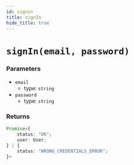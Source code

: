 ```yaml
---
id: signin
title: signIn
hide_title: true
---
```


# ``signIn(email, password)``

### Parameters
- ``email``
  - type: ``string``
- ``password``
  - type: ``string``

### Returns
```ts
Promise<{
    status: "OK";
    user: User;
} | {
    status: "WRONG_CREDENTIALS_ERROR";
}>
```